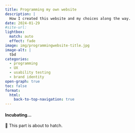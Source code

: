 ```yaml
---
title: Programming my own website
description: |
  How I created this website and my choices along the way.
date: 2024-01-29
#site-url:
lightbox:
  match: auto
  effect: fade
image: img/programmingwebsite-title.jpg
image-alt: |
  tbd
categories:
  - programming
  - UX
  - usability testing
  - brand identity
open-graph: true
toc: false
format:
  html:
    back-to-top-navigation: true
---
```


::: {.tbc}
#### Incubating...
🐣 This part is about to hatch.
:::
